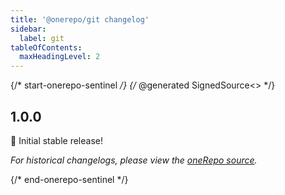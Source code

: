 ```yaml
---
title: '@onerepo/git changelog'
sidebar:
  label: git
tableOfContents:
  maxHeadingLevel: 2
---
```


{/* start-onerepo-sentinel */}
{/* @generated SignedSource<<a1506e5485f599fabbbf9d06077b33c1>> */}

## 1.0.0

🎉 Initial stable release!

_For historical changelogs, please view the [oneRepo source](https://github.com/paularmstrong/onerepo/tree/main/modules/git)._

{/* end-onerepo-sentinel */}

